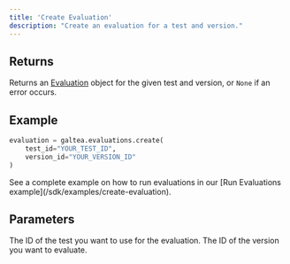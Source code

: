 ```yaml
---
title: 'Create Evaluation'
description: "Create an evaluation for a test and version."
---
```


## Returns
Returns an [Evaluation](/concepts/product/evaluation) object for the given test and version, or `None` if an error occurs.

## Example
```python
evaluation = galtea.evaluations.create(
    test_id="YOUR_TEST_ID",
    version_id="YOUR_VERSION_ID"
)
```
<Info>
  See a complete example on how to run evaluations in our [Run Evaluations example](/sdk/examples/create-evaluation).
</Info>

## Parameters
<ResponseField name="test_id" type="string" required>
  The ID of the test you want to use for the evaluation.
</ResponseField>
<ResponseField name="version_id" type="string" required>
  The ID of the version you want to evaluate.
</ResponseField>
